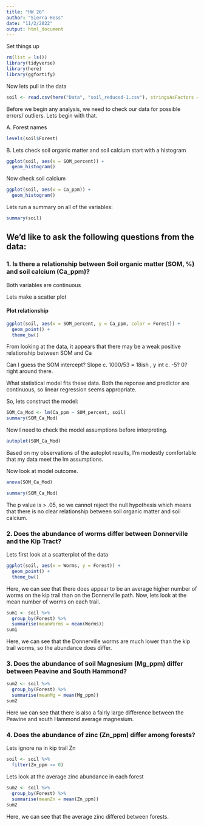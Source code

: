 ```yaml
---
title: "HW 26"
author: "Sierra Hess"
date: "11/2/2022"
output: html_document
---
```


Set things up 
```r
rm(list = ls())
library(tidyverse)
library(here)
library(ggfortify)
```

Now lets pull in the data 
```r
soil <- read.csv(here("Data", "soil_reduced-1.csv"), stringsAsFactors = TRUE)
```
Before we begin any analysis, we need to check our data for possible errors/ outliers. Lets begin with that. 

A. Forest names
```r
levels(soil$Forest)
```

B. Lets check soil organic matter and soil calcium
start with a histogram
```r
ggplot(soil, aes(x = SOM_percent)) + 
  geom_histogram()
```

Now check soil calcium
```r
ggplot(soil, aes(x = Ca_ppm)) + 
  geom_histogram()
```

Lets run a summary on all of the variables:
```r
summary(soil)
```


## We'd like to ask the following questions from the data:

### 1. Is there a relationship between Soil organic matter (SOM, %) and soil calcium (Ca_ppm)?

Both variables are continuous 

Lets make a scatter plot

#### Plot relationship
```r
ggplot(soil, aes(x = SOM_percent, y = Ca_ppm, color = Forest)) + 
  geom_point() +
  theme_bw()
```

From looking at the data, it appears that there may be a weak positive relationship between SOM and Ca

Can I guess the SOM intercept?
Slope c. 1000/53 = 18ish , y int c. -5? 0? right around there. 

What statistical model fits these data. 
Both the reponse and predictor are continuous, so linear regression seems appropriate. 

So, lets construct the model:
```r
SOM_Ca_Mod <- lm(Ca_ppm ~ SOM_percent, soil)
summary(SOM_Ca_Mod)
```
Now I need to check the model assumptions before interpreting. 
```r
autoplot(SOM_Ca_Mod)
```

Based on my observations of the autoplot results, I'm modestly comfortable that my data meet the lm assumptions. 

Now look at model outcome. 
```r
anova(SOM_Ca_Mod)
```
```r
summary(SOM_Ca_Mod)
```
The p value is  > .05, so we cannot reject the null hypothesis which means that there is no clear relationship between soil organic matter and soil calcium. 


### 2. Does the abundance of worms differ between Donnerville and the Kip Tract?
Lets first look at a scatterplot of the data
```r
ggplot(soil, aes(x = Worms, y = Forest)) + 
  geom_point() +
  theme_bw()
```

Here, we can see that there does appear to be an average higher number of worms on the kip trail than on the  Donnerville path. 
Now, lets look at the mean number of worms on each trail. 
```r
sum1 <- soil %>%
  group_by(Forest) %>%
  summarise(meanWorms = mean(Worms))
sum1
```

Here, we can see that the Donnerville worms are much lower than the kip trail worms, so the abundance does differ. 



### 3. Does the abundance of soil Magnesium (Mg_ppm) differ between Peavine and South Hammond?



```r
sum2 <- soil %>%
  group_by(Forest) %>%
  summarise(meanMg = mean(Mg_ppm))
sum2
```

Here we can see that there is also a fairly large difference between the Peavine and south Hammond average magnesium.

### 4. Does the abundance of zinc (Zn_ppm) differ among forests?

Lets ignore na in kip trail Zn
```r
soil <- soil %>%
  filter(Zn_ppm >= 0)
```

Lets look at the average zinc abundance in each forest
```r
sum2 <- soil %>%
  group_by(Forest) %>%
  summarise(meanZn = mean(Zn_ppm))
sum2
```
Here, we can see that the average zinc differed between forests. 


